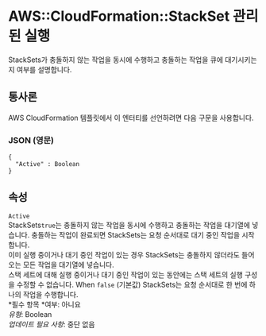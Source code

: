 # AWS::CloudFormation::StackSet 관리된 실행

StackSets가 충돌하지 않는 작업을 동시에 수행하고 충돌하는 작업을 큐에 대기시키는지 여부를 설명합니다.

## 통사론

AWS CloudFormation 템플릿에서 이 엔터티를 선언하려면 다음 구문을 사용합니다.

### JSON (영문)

```
{
  "Active" : Boolean
}
```

## 속성

`Active`  
StackSets`true`는 충돌하지 않는 작업을 동시에 수행하고 충돌하는 작업을 대기열에 넣습니다. 충돌하는 작업이 완료되면 StackSets는 요청 순서대로 대기 중인 작업을 시작합니다.  
이미 실행 중이거나 대기 중인 작업이 있는 경우 StackSets는 충돌하지 않더라도 들어오는 모든 작업을 대기열에 넣습니다.  
스택 세트에 대해 실행 중이거나 대기 중인 작업이 있는 동안에는 스택 세트의 실행 구성을 수정할 수 없습니다.
When `false` (기본값) StackSets는 요청 순서대로 한 번에 하나의 작업을 수행합니다.  
*필수 항목 *여부: 아니요  
_유형_: Boolean  
_업데이트 필요 사항_: 중단 없음
